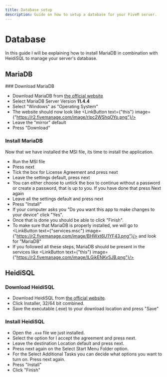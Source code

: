 ```yaml
---
title: Database setup
description: Guide on how to setup a database for your FiveM server.
---
```



# Database

In this guide I will be explaining how to install MariaDB in combination with HeidiSQL to manage your server's database.

## MariaDB
<Steps>
### Download MariaDB

- Download MariaDB from [the official website](https://mariadb.org/download)
- Select MariaDB Server Version **11.4.4**
- Select "Windows" as "Operating System"
- The website should now look like <LinkButton text={"this"} image={"https://r2.fivemanage.com/image/rlpc2WShqOYo.png"}/>
- Leave the "mirror" default
- Press "Download"

### Install MariaDB

Now that we have installed the MSI file, its time to install the application.
- Run the MSI file
- Press next
- Tick the box for License Agreement and press next
- Leave the settings default, press next
- You can either choose to untick the box to continue without a password or create a password, that is up to you. If you have done that press Next again
- Leave all the settings default and press next
- Press "Install"
- If your computer asks you "Do you want this app to make changes to your device" click "Yes".
- Once that is done you should be able to click "Finish".
- To make sure that MariaDB is properly installed, we will go to <LinkButton text={"services.msc"} image={"https://r2.fivemanage.com/image/BHWxt6U1YF43.png"}/> and look for "MariaDB"
- If you followed all these steps, MariaDB should be present in the services like <LinkButton text={"this"} image={"https://r2.fivemanage.com/image/lLGjkENKvSJB.png"}/>
</Steps>

## HeidiSQL

<Steps>

### Download HeidiSQL

- Download HeidiSQL from [the official website](https://www.heidisql.com/download.php).
- Click Installer, 32/64 bit combined.
- Save the executable (.exe) to your download location and press "Save"

### Install HeidiSQL

- Open the `.exe` file we just installed.
- Select the option for I accept the agreement and press next.
- Leave the destination Location default and press next.
- Press next again on the Select Start Menu Folder option.
- For the Select Additional Tasks you can decide what options you want to turn on. Press next again.
- Press "Install"
- Click "Finish"

</Steps>
